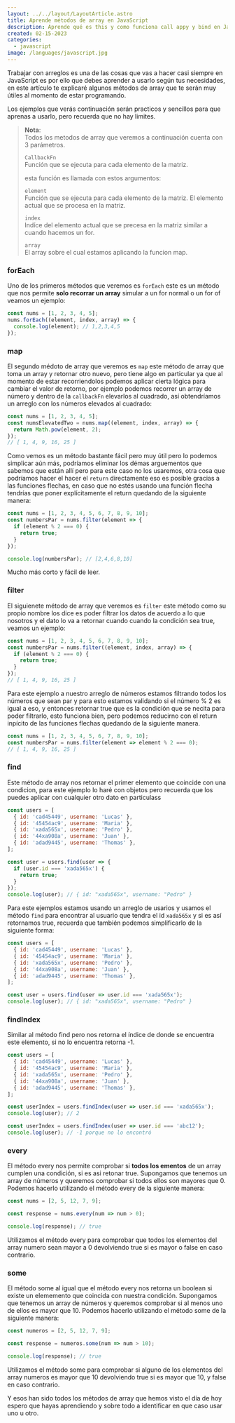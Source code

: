 ```yaml
---
layout: ../../layout/LayoutArticle.astro
title: Aprende métodos de array en JavaScript
description: Aprende qué es this y como funciona call appy y bind en JavaScript
created: 02-15-2023
categories:
  - javascript
image: /languages/javascript.jpg
---
```


Trabajar con arreglos es una de las cosas que vas a hacer casi siempre en JavaScript es por ello que debes aprender a usarlo según tus necesidades, en este artículo te explicaré algunos métodos de array que te serán muy útiles al momento de estar programando.

Los ejemplos que verás continuación serán practicos y sencillos para que aprenas a usarlo, pero recuerda que no hay limites.

> **Nota**:  
> Todos los metodos de array que veremos a continuación cuenta con 3 parámetros.
>
> `CallbackFn`  
>  Función que se ejecuta para cada elemento de la matriz.
>
> esta función es llamada con estos argumentos:
>
> `element`  
> Función que se ejecuta para cada elemento de la matriz.
> El elemento actual que se procesa en la matriz.
>
> `index`  
> Indíce del elemento actual que se precesa en la matriz similar a cuando hacemos un for.
>
> `array`  
> El array sobre el cual estamos aplicando la funcion map.

### forEach

Uno de los primeros métodos que veremos es `forEach` este es un método que nos permite **solo recorrar un array** simular a un for normal o un for of veamos un ejemplo:

```js
const nums = [1, 2, 3, 4, 5];
nums.forEach((element, index, array) => {
  console.log(element); // 1,2,3,4,5
});
```

### map

El segundo médoto de array que veremos es `map` este método de array que toma un array y retornar otro nuevo, pero tiene algo en particular ya que al momento de estar recorriendolos podemos aplicar cierta lógica para cambiar el valor de retorno, por ejemplo podemos recorrer un array de número y dentro de la `callbackFn` elevarlos al cuadrado, así obtendríamos un arreglo con los números elevados al cuadrado:

```js
const nums = [1, 2, 3, 4, 5];
const numsElevatedTwo = nums.map((element, index, array) => {
  return Math.pow(element, 2);
});
// [ 1, 4, 9, 16, 25 ]
```

Como vemos es un método bastante fácil pero muy útil pero lo podemos simplicar aún más, podríamos eliminar los démas arguementos que sabemos que están allí pero para este caso no los usaremos, otra cosa que podríamos hacer el hacer el `return` directamente eso es posible gracias a las funciones flechas, en caso que no estés usando una función flecha tendrías que poner explícitamente el return quedando de la siguiente manera:

```js
const nums = [1, 2, 3, 4, 5, 6, 7, 8, 9, 10];
const numbersPar = nums.filter(element => {
  if (element % 2 === 0) {
    return true;
  }
});

console.log(numbersPar); // [2,4,6,8,10]
```

Mucho más corto y fácil de leer.

### filter

El siguienete método de array que veremos es `filter` este método como su propio nombre los dice es poder filtrar los datos de acuerdo a lo que nosotros y el dato lo va a retornar cuando cuando la condición sea true, veamos un ejemplo:

```js
const nums = [1, 2, 3, 4, 5, 6, 7, 8, 9, 10];
const numbersPar = nums.filter((element, index, array) => {
  if (element % 2 === 0) {
    return true;
  }
});
// [ 1, 4, 9, 16, 25 ]
```

Para este ejemplo a nuestro arreglo de números estamos filtrando todos los números que sean par y para esto estamos validando si el número % 2 es igual a eso, y entonces retornar true que es la condición que se necita para poder filtrarlo, esto funciona bien, pero podemos reducirno con el return inpícito de las funciones flechas quedando de la siguiente manera.

```js
const nums = [1, 2, 3, 4, 5, 6, 7, 8, 9, 10];
const numbersPar = nums.filter(element => element % 2 === 0);
// [ 1, 4, 9, 16, 25 ]
```

### find

Este método de array nos retornar el primer elemento que coincide con una condicion, para este ejemplo lo haré con objetos pero recuerda que los puedes aplicar con cualquier otro dato en particulass

```js
const users = [
  { id: 'cad45449', username: 'Lucas' },
  { id: '45454ac9', username: 'Maria' },
  { id: 'xada565x', username: 'Pedro' },
  { id: '44xa908a', username: 'Juan' },
  { id: 'adad9445', username: 'Thomas' },
];

const user = users.find(user => {
  if (user.id === 'xada565x') {
    return true;
  }
});
console.log(user); // { id: "xada565x", username: "Pedro" }
```

Para este ejemplos estamos usando un arreglo de usarios y usamos el método `find` para encontrar al usuario que tendra el id `xada565x` y si es así retornamos true, recuerda que también podemos simplificarlo de la siguiente forma:

```js
const users = [
  { id: 'cad45449', username: 'Lucas' },
  { id: '45454ac9', username: 'Maria' },
  { id: 'xada565x', username: 'Pedro' },
  { id: '44xa908a', username: 'Juan' },
  { id: 'adad9445', username: 'Thomas' },
];

const user = users.find(user => user.id === 'xada565x');
console.log(user); // { id: "xada565x", username: "Pedro" }
```

### findIndex

Similar al método find pero nos retorna el índice de donde se encuentra este elemento, si no lo encuentra retorna -1.

```js
const users = [
  { id: 'cad45449', username: 'Lucas' },
  { id: '45454ac9', username: 'Maria' },
  { id: 'xada565x', username: 'Pedro' },
  { id: '44xa908a', username: 'Juan' },
  { id: 'adad9445', username: 'Thomas' },
];

const userIndex = users.findIndex(user => user.id === 'xada565x');
console.log(user); // 2
```

```js
const userIndex = users.findIndex(user => user.id === 'abc12');
console.log(user); // -1 porque no lo encontró
```

### every

El método every nos permite comprobar si **todos los ementos** de un array cumplen una condición, si es asi retonar true.
Supongamos que tenemos un array de números y queremos comprobar si todos ellos son mayores que 0. Podemos hacerlo utilizando el método every de la siguiente manera:

```js
const nums = [2, 5, 12, 7, 9];

const response = nums.every(num => num > 0);

console.log(response); // true
```

Utilizamos el método every para comprobar que todos los elementos del array numero sean mayor a 0 devolviendo true si es mayor o false en caso contrario.

### some

El método some al igual que el método every nos retorna un boolean si existe un elememento que coincida con nuestra condición.
Supongamos que tenemos un array de números y queremos comprobar si al menos uno de ellos es mayor que 10. Podemos hacerlo utilizando el método some de la siguiente manera:

```js
const numeros = [2, 5, 12, 7, 9];

const response = numeros.some(num => num > 10);

console.log(response); // true
```

Utilizamos el método some para comprobar si alguno de los elementos del array numeros es mayor que 10 devolviendo true si es mayor que 10, y false en caso contrario.

Y esos han sido todos los métodos de array que hemos visto el día de hoy espero que hayas aprendiendo y sobre todo a identificar en que caso usar uno u otro.
